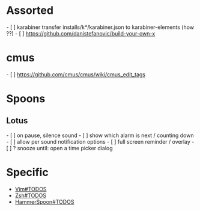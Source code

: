 = Assorted =
- [ ] karabiner transfer installs/k*/karabiner.json to karabiner-elements (how ??)
- [ ] https://github.com/danistefanovic/build-your-own-x

= cmus =
- [ ] https://github.com/cmus/cmus/wiki/cmus_edit_tags

= Spoons =
== Lotus ==
- [ ] on pause, silence sound
- [ ] show which alarm is next / counting down
- [ ] allow per sound notification options
- [ ] full screen reminder / overlay
- [ ] ? snooze until: open a time picker dialog

= Specific =
* [[Vim#TODOS]]
* [[Zsh#TODOS]]
* [[HammerSpoon#TODOS]]
